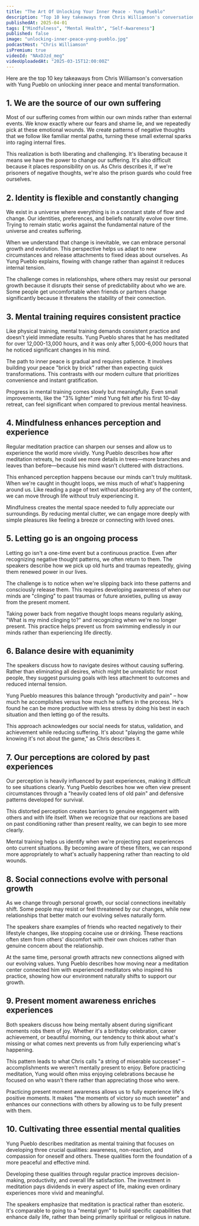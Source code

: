 ```yaml
---
title: "The Art Of Unlocking Your Inner Peace - Yung Pueblo"
description: "Top 10 key takeaways from Chris Williamson's conversation with Yung Pueblo on unlocking inner peace and mental transformation."
publishedAt: 2025-04-01
tags: ["Mindfulness", "Mental Health", "Self-Awareness"]
published: false
image: "unlocking-inner-peace-yung-pueblo.jpg"
podcastHost: "Chris Williamson"
isPremium: true
videoId: "NAxDJzd_meg"
videoUploadedAt: "2025-03-15T12:00:00Z"
---
```



<PodcastSummaryPageLayout frontmatter={frontmatter}>

Here are the top 10 key takeaways from Chris Williamson's conversation with Yung Pueblo on unlocking inner peace and mental transformation.

## 1. We are the source of our own suffering

Most of our suffering comes from within our own minds rather than external events. We know exactly where our fears and shame lie, and we repeatedly pick at these emotional wounds. We create patterns of negative thoughts that we follow like familiar mental paths, turning these small external sparks into raging internal fires.

This realization is both liberating and challenging. It's liberating because it means we have the power to change our suffering. It's also difficult because it places responsibility on us. As Chris describes it, if we're prisoners of negative thoughts, we're also the prison guards who could free ourselves.

## 2. Identity is flexible and constantly changing

We exist in a universe where everything is in a constant state of flow and change. Our identities, preferences, and beliefs naturally evolve over time. Trying to remain static works against the fundamental nature of the universe and creates suffering.

When we understand that change is inevitable, we can embrace personal growth and evolution. This perspective helps us adapt to new circumstances and release attachments to fixed ideas about ourselves. As Yung Pueblo explains, flowing with change rather than against it reduces internal tension.

The challenge comes in relationships, where others may resist our personal growth because it disrupts their sense of predictability about who we are. Some people get uncomfortable when friends or partners change significantly because it threatens the stability of their connection.

## 3. Mental training requires consistent practice

Like physical training, mental training demands consistent practice and doesn't yield immediate results. Yung Pueblo shares that he has meditated for over 12,000-13,000 hours, and it was only after 5,000-6,000 hours that he noticed significant changes in his mind.

The path to inner peace is gradual and requires patience. It involves building your peace "brick by brick" rather than expecting quick transformations. This contrasts with our modern culture that prioritizes convenience and instant gratification.

Progress in mental training comes slowly but meaningfully. Even small improvements, like the "3% lighter" mind Yung felt after his first 10-day retreat, can feel significant when compared to previous mental heaviness.

## 4. Mindfulness enhances perception and experience

Regular meditation practice can sharpen our senses and allow us to experience the world more vividly. Yung Pueblo describes how after meditation retreats, he could see more details in trees—more branches and leaves than before—because his mind wasn't cluttered with distractions.

This enhanced perception happens because our minds can't truly multitask. When we're caught in thought loops, we miss much of what's happening around us. Like reading a page of text without absorbing any of the content, we can move through life without truly experiencing it.

Mindfulness creates the mental space needed to fully appreciate our surroundings. By reducing mental clutter, we can engage more deeply with simple pleasures like feeling a breeze or connecting with loved ones.

## 5. Letting go is an ongoing process

Letting go isn't a one-time event but a continuous practice. Even after recognizing negative thought patterns, we often return to them. The speakers describe how we pick up old hurts and traumas repeatedly, giving them renewed power in our lives.

The challenge is to notice when we're slipping back into these patterns and consciously release them. This requires developing awareness of when our minds are "clinging" to past traumas or future anxieties, pulling us away from the present moment.

Taking power back from negative thought loops means regularly asking, "What is my mind clinging to?" and recognizing when we're no longer present. This practice helps prevent us from swimming endlessly in our minds rather than experiencing life directly.

## 6. Balance desire with equanimity

The speakers discuss how to navigate desires without causing suffering. Rather than eliminating all desires, which might be unrealistic for most people, they suggest pursuing goals with less attachment to outcomes and reduced internal tension.

Yung Pueblo measures this balance through "productivity and pain" – how much he accomplishes versus how much he suffers in the process. He's found he can be more productive with less stress by doing his best in each situation and then letting go of the results.

This approach acknowledges our social needs for status, validation, and achievement while reducing suffering. It's about "playing the game while knowing it's not about the game," as Chris describes it.

## 7. Our perceptions are colored by past experiences

Our perception is heavily influenced by past experiences, making it difficult to see situations clearly. Yung Pueblo describes how we often view present circumstances through a "heavily coated lens of old pain" and defensive patterns developed for survival.

This distorted perception creates barriers to genuine engagement with others and with life itself. When we recognize that our reactions are based on past conditioning rather than present reality, we can begin to see more clearly.

Mental training helps us identify when we're projecting past experiences onto current situations. By becoming aware of these filters, we can respond more appropriately to what's actually happening rather than reacting to old wounds.

## 8. Social connections evolve with personal growth

As we change through personal growth, our social connections inevitably shift. Some people may resist or feel threatened by our changes, while new relationships that better match our evolving selves naturally form.

The speakers share examples of friends who reacted negatively to their lifestyle changes, like stopping cocaine use or drinking. These reactions often stem from others' discomfort with their own choices rather than genuine concern about the relationship.

At the same time, personal growth attracts new connections aligned with our evolving values. Yung Pueblo describes how moving near a meditation center connected him with experienced meditators who inspired his practice, showing how our environment naturally shifts to support our growth.

## 9. Present moment awareness enriches experiences

Both speakers discuss how being mentally absent during significant moments robs them of joy. Whether it's a birthday celebration, career achievement, or beautiful morning, our tendency to think about what's missing or what comes next prevents us from fully experiencing what's happening.

This pattern leads to what Chris calls "a string of miserable successes" – accomplishments we weren't mentally present to enjoy. Before practicing meditation, Yung would often miss enjoying celebrations because he focused on who wasn't there rather than appreciating those who were.

Practicing present moment awareness allows us to fully experience life's positive moments. It makes "the moments of victory so much sweeter" and enhances our connections with others by allowing us to be fully present with them.

## 10. Cultivating three essential mental qualities

Yung Pueblo describes meditation as mental training that focuses on developing three crucial qualities: awareness, non-reaction, and compassion for oneself and others. These qualities form the foundation of a more peaceful and effective mind.

Developing these qualities through regular practice improves decision-making, productivity, and overall life satisfaction. The investment in meditation pays dividends in every aspect of life, making even ordinary experiences more vivid and meaningful.

The speakers emphasize that meditation is practical rather than esoteric. It's comparable to going to a "mental gym" to build specific capabilities that enhance daily life, rather than being primarily spiritual or religious in nature.

</PodcastSummaryPageLayout>
